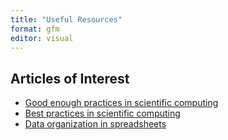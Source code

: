 ```yaml
---
title: "Useful Resources"
format: gfm
editor: visual
---
```


## Articles of Interest

-   [Good enough practices in scientific computing](https://journals.plos.org/ploscompbiol/article?id=10.1371/journal.pcbi.1005510)
-   [Best practices in scientific computing](https://journals.plos.org/plosbiology/article?id=10.1371/journal.pbio.1001745)
-   [Data organization in spreadsheets](https://www.tandfonline.com/doi/full/10.1080/00031305.2017.1375989)
